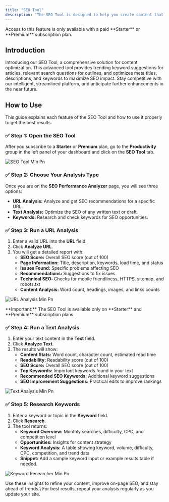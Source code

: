 ```yaml
---
title: "SEO Tool"
description: "The SEO Tool is designed to help you create content that ranks higher and reaches the right audience with less effort. This advanced tool provides trending keyword suggestions for articles, relevant search questions for outlines, and optimizes meta titles, descriptions, and keywords to maximize SEO impact. With actionable insights and automated recommendations, you can easily improve your content’s visibility, attract more organic traffic, and stay ahead of changing search trends."
---
```


<Warning>
  Access to this feature is only available with a paid **Starter** or **Premium** subscription plan.
</Warning>

## Introduction

Introducing our SEO Tool, a comprehensive solution for content optimization. This advanced tool provides trending keyword suggestions for articles, relevant search questions for outlines, and optimizes meta titles, descriptions, and keywords to maximize SEO impact. Stay competitive with our intelligent, streamlined platform, and anticipate further enhancements in the near future.

## How to Use

This guide explains each feature of the SEO Tool and how to use it properly to get the best results.

### ✅ Step 1: Open the SEO Tool

After you subscribe to a **Starter** or **Premium** plan, go to the **Productivity** group in the left panel of your dashboard and click on the **SEO Tool** tab.

![SEO Tool Min Pn](/images/SEO-Tool-min.png)

### ✅ Step 2: Choose Your Analysis Type

Once you are on the **SEO Performance Analyzer** page, you will see three options:

- **URL Analysis:** Analyze and get SEO recommendations for a specific URL.
- **Text Analysis:** Optimize the SEO of any written text or draft.
- **Keywords:** Research and check keywords for SEO opportunities.

### ✅ Step 3: Run a URL Analysis

1. Enter a valid URL into the **URL** field.
2. Click **Analyze URL**.
3. You will get a detailed report with:
   - **SEO Score:** Overall SEO score (out of 100)
   - **Page Information:** Title, description, keywords, load time, and status
   - **Issues Found:** Specific problems affecting SEO
   - **Recommendations:** Suggestions to fix issues
   - **Technical SEO:** Checks for mobile friendliness, HTTPS, sitemap, and robots.txt
   - **Content Analysis:** Word count, headings, images, and links counts

![URL Analysis Min Pn](/images/URL-Analysis-min.png)

<Warning>
  **Important:** The SEO Tool is available only on **Starter** and **Premium** subscription plans.
</Warning>

### ✅ Step 4: Run a Text Analysis

1. Enter your text content in the **Text** field.
2. Click **Analyze Text**.
3. The results will show:
   - **Content Stats:** Word count, character count, estimated read time
   - **Readability:** Readability score (out of 100)
   - **SEO Score:** Overall SEO score (out of 100)
   - **Top Keywords:** Important keywords found in your text
   - **Recommended SEO Keywords:** Additional keyword suggestions
   - **SEO Improvement Suggestions:** Practical edits to improve rankings

![Text Analysis Min Pn](/images/Text-Analysis-min.png)

### ✅ Step 5: Research Keywords

1. Enter a keyword or topic in the **Keyword** field.
2. Click **Research**.
3. The tool returns:
   - **Keyword Overview:** Monthly searches, difficulty, CPC, and competition level
   - **Opportunities:** Insights for content strategy
   - **Keyword Analysis:** A table showing keyword, volume, difficulty, CPC, competition, and trend data
   - **Snippet:** Add a sample keyword input or example results table if needed.

![Keyword Researcher Min Pn](/images/Keyword-Researcher-min.png)

<Tip>
  Use these insights to refine your content, improve on-page SEO, and stay ahead of trends.\
  For best results, repeat your analysis regularly as you update your site.
</Tip>